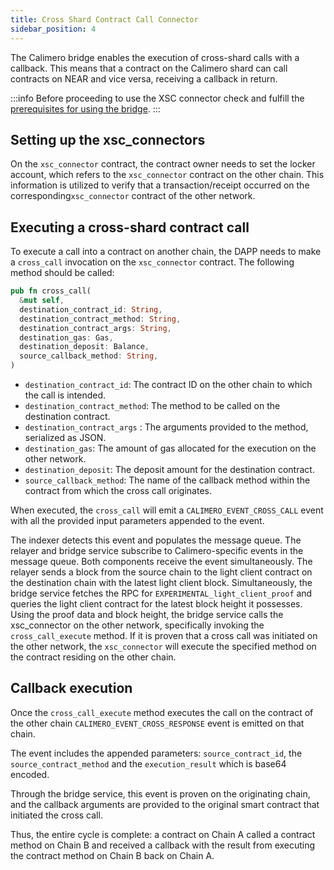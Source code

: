 ```yaml
---
title: Cross Shard Contract Call Connector
sidebar_position: 4
---
```


The Calimero bridge enables the execution of cross-shard calls with a callback. This means that a contract on the Calimero shard can call contracts on NEAR and vice versa, receiving a callback in return.

:::info
Before proceeding to use the XSC connector check and fulfill the [prerequisites for using the bridge](https://docs.calimero.network/bridge/bridging/prerequisites).
:::

## Setting up the xsc_connectors

On the `xsc_connector` contract, the contract owner needs to set the locker account, which refers to the `xsc_connector` contract on the other chain. This information is utilized to verify that a transaction/receipt occurred on the corresponding`xsc_connector` contract of the other network.

## Executing a cross-shard contract call

To execute a call into a contract on another chain, the DAPP needs to make a `cross_call` invocation on the `xsc_connector` contract. The following method should be called:

```rust
pub fn cross_call(
  &mut self,
  destination_contract_id: String,
  destination_contract_method: String,
  destination_contract_args: String,
  destination_gas: Gas,
  destination_deposit: Balance,
  source_callback_method: String,
) 
```

- `destination_contract_id`: The contract ID on the other chain to which the call is intended.
- `destination_contract_method`: The method to be called on the destination contract.
- `destination_contract_args` : The arguments provided to the method, serialized as JSON.
- `destination_gas`: The amount of gas allocated for the execution on the other network.
- `destination_deposit`: The deposit amount for the destination contract.
- `source_callback_method`: The name of the callback method within the contract from which the cross call originates.

When executed, the `cross_call` will emit a `CALIMERO_EVENT_CROSS_CALL` event with all the provided input parameters appended to the event.


The indexer detects this event and populates the message queue. The relayer and bridge service subscribe to Calimero-specific events in the message queue. Both components receive the event simultaneously. The relayer sends a block from the source chain to the light client contract on the destination chain with the latest light client block. Simultaneously, the bridge service fetches the RPC for `EXPERIMENTAL_light_client_proof` and queries the light client contract for the latest block height it possesses. Using the proof data and block height, the bridge service calls the xsc_connector on the other network, specifically invoking the `cross_call_execute` method. If it is proven that a cross call was initiated on the other network, the `xsc_connector` will execute the specified method on the contract residing on the other chain.


## Callback execution

Once the `cross_call_execute` method executes the call on the contract of the other chain `CALIMERO_EVENT_CROSS_RESPONSE` event is emitted on that chain.

The event includes the appended parameters: `source_contract_id`, the `source_contract_method` and the `execution_result` which is base64 encoded.

Through the bridge service, this event is proven on the originating chain, and the callback arguments are provided to the original smart contract that initiated the cross call.

Thus, the entire cycle is complete: a contract on Chain A called a contract method on Chain B and received a callback with the result from executing the contract method on Chain B back on Chain A.